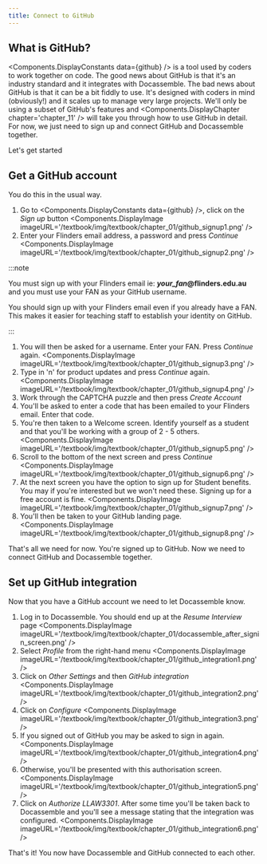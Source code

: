 ```yaml
---
title: Connect to GitHub
---
```


## What is GitHub?
<Components.DisplayConstants data={github} /> is a tool used by coders to work together on code.  The good news about GitHub is that it's an industry standard and it integrates with Docassemble.
The bad news about GitHub is that it can be a bit fiddly to use.  It's designed with coders in mind (obviously!) and it scales up to manage very
large projects.  We'll only be using a subset of GitHub's features and <Components.DisplayChapter chapter='chapter_11' /> will take you through how to use GitHub in detail.  For now, we just need to sign up and connect GitHub and Docassemble together.

Let's get started

## Get a GitHub account
You do this in the usual way.  

1. Go to <Components.DisplayConstants data={github} />, click on the *Sign up* button
  <Components.DisplayImage imageURL='/textbook/img/textbook/chapter_01/github_signup1.png' />
1. Enter your Flinders email address, a password and press *Continue*
  <Components.DisplayImage imageURL='/textbook/img/textbook/chapter_01/github_signup2.png' />

  :::note

  You must sign up with your Flinders email ie: ***your_fan*@flinders.edu.au** and you must use your FAN as your GitHub username. 

  You should sign up with your Flinders email even if you already have a FAN.
  This makes it easier for teaching staff to establish your identity on GitHub.

  :::

1. You will then be asked for a username.  Enter your FAN.  Press *Continue* again.
  <Components.DisplayImage imageURL='/textbook/img/textbook/chapter_01/github_signup3.png' />
1. Type in 'n' for product updates and press *Continue* again.
  <Components.DisplayImage imageURL='/textbook/img/textbook/chapter_01/github_signup4.png' />
1. Work through the CAPTCHA puzzle and then press *Create Account*
1. You'll be asked to enter a code that has been emailed to your Flinders email.  Enter that code.
1. You're then taken to a Welcome screen.  Identify yourself as a student and that you'll be working with a group of 2 - 5 others.
  <Components.DisplayImage imageURL='/textbook/img/textbook/chapter_01/github_signup5.png' />
1. Scroll to the bottom of the next screen and press *Continue*
  <Components.DisplayImage imageURL='/textbook/img/textbook/chapter_01/github_signup6.png' />
1. At the next screen you have the option to sign up for Student benefits.  You may if you're interested but we won't need these.  Signing up for a free account is fine.
  <Components.DisplayImage imageURL='/textbook/img/textbook/chapter_01/github_signup7.png' />
1. You'll then be taken to your GitHub landing page.
  <Components.DisplayImage imageURL='/textbook/img/textbook/chapter_01/github_signup8.png' />

That's all we need for now.  You're signed up to GitHub.  Now we need to connect GitHub and Docassemble together.

## Set up GitHub integration
Now that you have a GitHub account we need to let Docassemble know.
1. Log in to Docassemble.  You should end up at the *Resume Interview* page
  <Components.DisplayImage imageURL='/textbook/img/textbook/chapter_01/docassemble_after_signin_screen.png' />
1. Select *Profile* from the right-hand menu
  <Components.DisplayImage imageURL='/textbook/img/textbook/chapter_01/github_integration1.png' />
1. Click on *Other Settings* and then *GitHub integration*
  <Components.DisplayImage imageURL='/textbook/img/textbook/chapter_01/github_integration2.png' />
1. Click on *Configure*
  <Components.DisplayImage imageURL='/textbook/img/textbook/chapter_01/github_integration3.png' />
1. If you signed out of GitHub you may be asked to sign in again.
  <Components.DisplayImage imageURL='/textbook/img/textbook/chapter_01/github_integration4.png' />
1. Otherwise, you'll be presented with this authorisation screen.
  <Components.DisplayImage imageURL='/textbook/img/textbook/chapter_01/github_integration5.png' />
1. Click on *Authorize LLAW3301*.  After some time you'll be taken back to Docassemble and you'll see a message stating that the integration was configured.
  <Components.DisplayImage imageURL='/textbook/img/textbook/chapter_01/github_integration6.png' />

That's it! You now have Docassemble and GitHub connected to each other.
